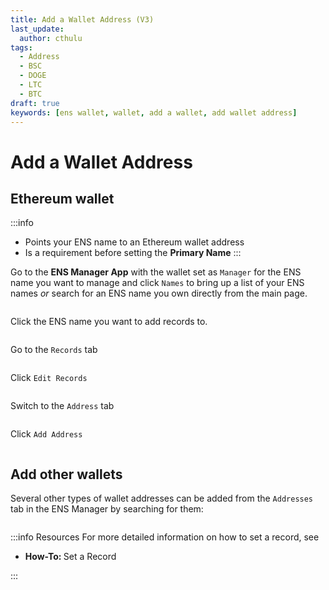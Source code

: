 ```yaml
---
title: Add a Wallet Address (V3)
last_update:
  author: cthulu
tags:
  - Address
  - BSC
  - DOGE
  - LTC
  - BTC
draft: true
keywords: [ens wallet, wallet, add a wallet, add wallet address]
---
```


# Add a Wallet Address

## Ethereum wallet
:::info
 - Points your ENS name to an Ethereum wallet address
 - Is a requirement before setting the <Link to="/docs/core/records/primary-name"><b>Primary Name</b></Link>
:::

Go to the <Link to="https://app.ens.domains"><b>ENS Manager App</b></Link> with the wallet set as `Manager` for the ENS name you want to manage and click `Names` to bring up a list
of your ENS names *or* search for an ENS name you own directly from the main page.
<BrowserWindow url="app.ens.domains">
  <p align="center">
    <div style={{'background-color': "#f5f6f7", 'padding': "25px"}}>
      <Image img="/img/howto/v3-add-wallet-address-1.png"/>
    </div>
  </p>
</BrowserWindow>

Click the ENS name you want to add records to.
<BrowserWindow url="app.ens.domains">
  <p align="center">
    <div style={{'background-color': "#f5f6f7", 'padding': "25px"}}>
      <Image img="/img/howto/v3-add-wallet-address-2.png"/>
    </div>
  </p>
</BrowserWindow>

Go to the `Records` tab
<BrowserWindow url="app.ens.domains">
  <p align="center">
    <div style={{'background-color': "#f5f6f7", 'padding': "25px"}}>
      <Image img="/img/howto/v3-add-wallet-address-3.png"/>
    </div>
  </p>
</BrowserWindow>

Click `Edit Records`
<BrowserWindow url="app.ens.domains">
  <p align="center">
    <div style={{'background-color': "#f5f6f7", 'padding': "25px"}}>
      <Image img="/img/howto/v3-add-wallet-address-4.png"/>
    </div>
  </p>
</BrowserWindow>

Switch to the `Address` tab
<BrowserWindow url="app.ens.domains">
  <p align="center">
    <div style={{'background-color': "#f5f6f7", 'padding': "25px"}}>
      <Image img="/img/howto/v3-add-wallet-address-5.png"/>
    </div>
  </p>
</BrowserWindow>

Click `Add Address`
<BrowserWindow url="app.ens.domains">
  <p align="center">
    <div style={{'background-color': "#f5f6f7", 'padding': "25px"}}>
      <Image img="/img/howto/v3-add-wallet-address-6.png"/>
    </div>
  </p>
</BrowserWindow>

## Add other wallets
Several other types of wallet addresses can be added from the `Addresses` tab in the ENS Manager by searching for them:
<BrowserWindow url="app.ens.domains">
  <p align="center">
    <div style={{'background-color': "#f5f6f7", 'padding': "25px"}}>
      <Image img="/img/howto/v3-add-wallet-address-7.png"/>
    </div>
  </p>
</BrowserWindow>

:::info Resources
For more detailed information on how to set a record, see
 - <Link to="/docs/howto/set-record"><b>How-To: </b>Set a Record</Link>
:::
